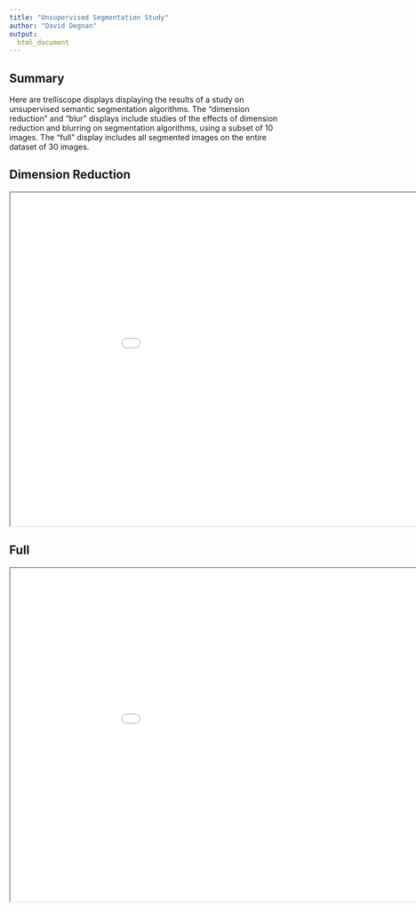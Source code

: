 ```yaml
---
title: "Unsupervised Segmentation Study"
author: "David Degnan"
output:
  html_document
---
```


## Summary

Here are trelliscope displays displaying the results of a study on unsupervised semantic segmentation 
algorithms. The "dimension reduction" and "blur" displays include studies of the 
effects of dimension reduction and blurring on segmentation algorithms, using a subset
of 10 images. The "full" display includes all segmented images on the entire dataset of 30 
images.

## Dimension Reduction

<iframe src="./DR/index.html" width=1000px height=600px data-external="1"> </iframe>>
  
## Full
    
<iframe src="./Full/index.html" width=1000px height=600px data-external="1"> </iframe>>


